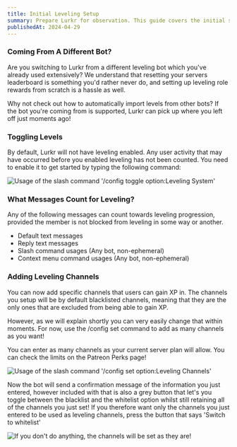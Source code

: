 ```yaml
---
title: Initial Leveling Setup
summary: Prepare Lurkr for observation. This guide covers the initial steps to get Lurkr tracking activity and rewarding your members.
publishedAt: 2024-04-29
---
```



### Coming From A Different Bot?

Are you switching to Lurkr from a different leveling bot which you've already used extensively?
We understand that resetting your servers leaderboard is something you'd rather never do,
and setting up leveling role rewards from scratch is a hassle as well.

Why not check out how to automatically import levels from other bots? If the bot you're coming from is supported,
Lurkr can pick up where you left off just moments ago!

### Toggling Levels

By default, Lurkr will not have leveling enabled. Any user activity that may have occurred before you enabled leveling has not been counted.
You need to enable it to get started by typing the following command:

<Image
	className="mx-auto mt-2"
	src={togglingLevelingSystem}
	alt="Usage of the slash command '/config toggle option:Leveling System'"
	width={400}
	height={100}
/>

### What Messages Count for Leveling?

Any of the following messages can count towards leveling progression, provided the member is not blocked from leveling in some way or another.

- Default text messages
- Reply text messages
- Slash command usages (Any bot, non-ephemeral)
- Context menu command usages (Any bot, non-ephemeral)

<Separator />

### Adding Leveling Channels

You can now add specific channels that users can gain XP in. The channels you setup will be by default blacklisted channels,
meaning that they are the only ones that are excluded from being able to gain XP.

However, as we will explain shortly you can very easily change that within moments.
For now, use the /config set command to add as many channels as you want!

You can enter as many channels as your current server plan will allow. You can check the limits on the Patreon Perks page!

<Image
	className="mx-auto mt-2"
	src={settingLevelingChannels}
	alt="Usage of the slash command '/config set option:Leveling Channels'"
	width={700}
	height={100}
/>

Now the bot will send a confirmation message of the information you just entered,
however included with that is also a grey button that let's you toggle between the blacklist and the whitelist option whilst still retaining all of the channels you just set!
If you therefore want only the channels you just entered to be used as leveling channels, press the button that says 'Switch to whitelist'

<Image
	className="mx-auto mt-2"
	src={levelingSwitchToWhitelist}
	alt="If you don't do anything, the channels will be set as they are!"
	width={700}
	height={130}
/>
